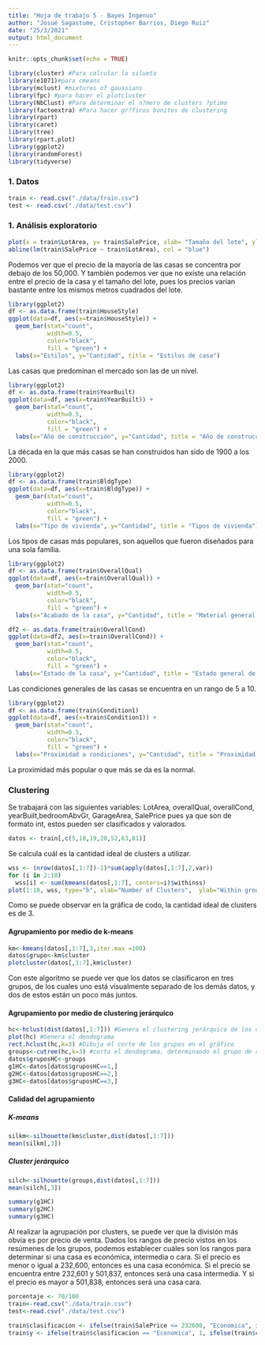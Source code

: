 ```yaml
---
title: "Hoja de trabajo 5 - Bayes Ingenuo"
author: "Josué Sagastume, Cristopher Barrios, Diego Ruiz"
date: "25/3/2021"
output: html_document
---
```


```r
knitr::opts_chunk$set(echo = TRUE)
```

```r
library(cluster) #Para calcular la silueta
library(e1071)#para cmeans
library(mclust) #mixtures of gaussians
library(fpc) #para hacer el plotcluster
library(NbClust) #Para determinar el n?mero de clusters ?ptimo
library(factoextra) #Para hacer gr?ficos bonitos de clustering
library(rpart)
library(caret)
library(tree)
library(rpart.plot)
library(ggplot2)
library(randomForest)
library(tidyverse)
```

### 1. Datos
```r
train <- read.csv("./data/train.csv")
test <- read.csv("./data/test.csv")
```

### 1. Análisis exploratorio


```r
plot(x = train$LotArea, y= train$SalePrice, xlab= "Tamaño del lote", ylab= "Precio de venta", main = "Tamaño vs precios")
abline(lm(train$SalePrice ~ train$LotArea), col = "blue")
```

Podemos ver que el precio de la mayoría de las casas se concentra por debajo de los 50,000. Y también podemos ver que no existe una relación entre el precio de la casa y el tamaño del lote, pues los precios varían bastante entre los mismos metros cuadrados del lote.

```r
library(ggplot2)
df <- as.data.frame(train$HouseStyle)
ggplot(data=df, aes(x=train$HouseStyle)) + 
  geom_bar(stat="count", 
           width=0.5, 
           color="black",
           fill = "green") +
  labs(x="Estilos", y="Cantidad", title = "Estilos de casa") 
```

Las casas que predominan el mercado son las de un nivel.

```r
library(ggplot2)
df <- as.data.frame(train$YearBuilt)
ggplot(data=df, aes(x=train$YearBuilt)) + 
  geom_bar(stat="count", 
           width=0.5, 
           color="black",
           fill = "green") +
  labs(x="Año de construcción", y="Cantidad", title = "Año de construcción de la casa") 
```

La década en la que más casas se han construidos han sido de 1900 a los 2000.

```r
library(ggplot2)
df <- as.data.frame(train$BldgType)
ggplot(data=df, aes(x=train$BldgType)) + 
  geom_bar(stat="count", 
           width=0.5, 
           color="black",
           fill = "green") +
  labs(x="Tipo de vivienda", y="Cantidad", title = "Tipos de vivienda") 
```

Los tipos de casas más populares, son aquellos que fueron diseñados para una sola familia.

```r
library(ggplot2)
df <- as.data.frame(train$OverallQual)
ggplot(data=df, aes(x=train$OverallQual)) + 
  geom_bar(stat="count", 
           width=0.5, 
           color="black",
           fill = "green") +
  labs(x="Acabado de la casa", y="Cantidad", title = "Material general y acabado de la casa") 

df2 <- as.data.frame(train$OverallCond)
ggplot(data=df2, aes(x=train$OverallCond)) + 
  geom_bar(stat="count", 
           width=0.5, 
           color="black",
           fill = "green") +
  labs(x="Estado de la casa", y="Cantidad", title = "Estado general de la casa") 
```

Las condiciones generales de las casas se encuentra en un rango de 5 a 10.

```r
library(ggplot2)
df <- as.data.frame(train$Condition1)
ggplot(data=df, aes(x=train$Condition1)) + 
  geom_bar(stat="count", 
           width=0.5, 
           color="black",
           fill = "green") +
  labs(x="Proximidad a condiciones", y="Cantidad", title = "Proximidad de la casa a varias condiciones")
```

La proximidad más popular o que más se da es la normal.

### Clustering 

Se trabajará con las siguientes variables: LotArea, overallQual, overallCond, yearBuilt,bedroomAbvGr, GarageArea, SalePrice pues ya que son de formato int, estos pueden ser clasificados y valorados.

```r
datos <- train[,c(5,18,19,20,52,63,81)]
```

Se calcula cuál es la cantidad ideal de clusters a utilizar.
```r
wss <- (nrow(datos[,1:7])-1)*sum(apply(datos[,1:7],2,var))
for (i in 2:10) 
  wss[i] <- sum(kmeans(datos[,1:7], centers=i)$withinss)
plot(1:10, wss, type="b", xlab="Number of Clusters",  ylab="Within groups sum of squares")
```

Como se puede observar en la gráfica de codo, la cantidad ideal de clusters es de 3.

#### Agrupamiento por medio de k-means  
```r
km<-kmeans(datos[,1:7],3,iter.max =100)
datos$grupo<-km$cluster
plotcluster(datos[,1:7],km$cluster)
```

Con este algoritmo se puede ver que los datos se clasificaron en tres grupos, de los cuales uno está visualmente separado de los demás datos, y dos de estos están un poco más juntos.

#### Agrupamiento por medio de clustering jerárquico
```r
hc<-hclust(dist(datos[,1:7])) #Genera el clustering jerárquico de los datos
plot(hc) #Genera el dendograma
rect.hclust(hc,k=3) #Dibuja el corte de los grupos en el gráfico
groups<-cutree(hc,k=3) #corta el dendograma, determinando el grupo de cada fila
datos$gruposHC<-groups
g1HC<-datos[datos$gruposHC==1,]
g2HC<-datos[datos$gruposHC==2,]
g3HC<-datos[datos$gruposHC==3,]
```


#### Calidad del agrupamiento
##### K-means
```r
silkm<-silhouette(km$cluster,dist(datos[,1:7]))
mean(silkm[,3])
```

##### Cluster jerárquico
```r
silch<-silhouette(groups,dist(datos[,1:7]))
mean(silch[,3])
```


```r
summary(g1HC)
summary(g2HC)
summary(g3HC)
```

Al realizar la agrupación por clusters, se puede ver que la división más obvia es por precio de venta. Dados los rangos de precio vistos en los resúmenes de los grupos, podemos establecer cuáles son los rangos para determinar si una casa es económica, intermedia o cara. Si el precio es menor o igual a 232,600, entonces es una casa económica. Si el precio se encuentra entre 232,601 y 501,837, entonces será una casa intermedia. Y si el precio es mayor a 501,838, entonces será una casa cara.

```r

porcentaje <- 70/100
train<-read.csv("./data/train.csv")
test<-read.csv("./data/test.csv")

train$clasificacion <- ifelse(train$SalePrice <= 232600, "Economica", ifelse(train$SalePrice <= 501837, "Intermedia", ifelse(train$SalePrice <= 755000, "Cara")))
train$y <- ifelse(train$clasificacion == "Economica", 1, ifelse(train$clasificacion == "Intermedia", 2, ifelse(train$clasificacion == "Cara", 3, 0)))

```


